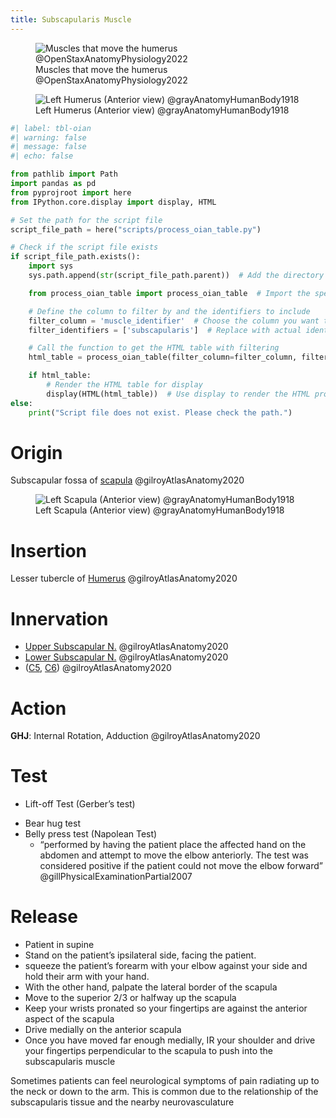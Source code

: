 ```yaml
---
title: Subscapularis Muscle
---
```


![Muscles that move the humerus @OpenStaxAnatomyPhysiology2022](/The Archive/Images/OpenStax Anatomy and Physiology 2e/fig11.23 Muscles That Move the Humerus.jpeg){#fig-openstax-fig11.23}

![Left Humerus (Anterior view) @grayAnatomyHumanBody1918](/The Archive/Images/Gray anatomy 1918 images/Osteology/image207 gray1918 Left humerus. Anterior view.gif){#fig-gray1918-image207}

```python
#| label: tbl-oian
#| warning: false
#| message: false
#| echo: false

from pathlib import Path
import pandas as pd
from pyprojroot import here
from IPython.core.display import display, HTML

# Set the path for the script file
script_file_path = here("scripts/process_oian_table.py")

# Check if the script file exists
if script_file_path.exists():
    import sys
    sys.path.append(str(script_file_path.parent))  # Add the directory of the script to the system path

    from process_oian_table import process_oian_table  # Import the specific function

    # Define the column to filter by and the identifiers to include
    filter_column = 'muscle_identifier'  # Choose the column you want to filter by
    filter_identifiers = ['subscapularis']  # Replace with actual identifiers you want to include

    # Call the function to get the HTML table with filtering
    html_table = process_oian_table(filter_column=filter_column, filter_identifiers=filter_identifiers)

    if html_table:
        # Render the HTML table for display
        display(HTML(html_table))  # Use display to render the HTML properly
else:
    print("Script file does not exist. Please check the path.")

```

# Origin {#origin}

Subscapular fossa of [scapula]({{< var ref-scapula-bone.path >}}) @gilroyAtlasAnatomy2020

![Left Scapula (Anterior view) @grayAnatomyHumanBody1918](/The Archive/Images/Gray anatomy 1918 images/Osteology/image202 gray1918 Left scapula. Costal surface.gif){#fig-gray19180image202}

# Insertion {#insertion}

Lesser tubercle of [Humerus]({{< var ref-humerus-bone.path >}}) @gilroyAtlasAnatomy2020

# Innervation {#innervation}

- [Upper Subscapular N.]({{< var ref-upper-subscapular-nerve.path >}}) @gilroyAtlasAnatomy2020
- [Lower Subscapular N.]({{< var ref-lower-subscapular-nerve.path >}}) @gilroyAtlasAnatomy2020
- ([C5]({{< var ref-nerve-root.c5 >}}), [C6]({{< var ref-nerve-root.c6 >}})) @gilroyAtlasAnatomy2020



# Action {#action}

**GHJ**: Internal Rotation, Adduction @gilroyAtlasAnatomy2020

# Test

- Lift-off Test (Gerber's test)

<!--
- Some researchers suggest that the lift-off test can be positive for pts with biceps tendon injury @gillPhysicalExaminationPartial2007
- Theorizing that attempting to lift the affected arm off the back might provoke pain or weakness secondary to biceps tendon tear @gillPhysicalExaminationPartial2007
--> 

- Bear hug test
- Belly press test (Napolean Test)
    - "performed by having the patient place the affected hand on the abdomen and attempt to move the elbow anteriorly. The test was considered positive if the patient could not move the elbow forward" @gillPhysicalExaminationPartial2007


# Release {#release}

- Patient in supine
- Stand on the patient's ipsilateral side, facing the patient.
- squeeze the patient's forearm with your elbow against your side and hold their arm with your hand.
- With the other hand, palpate the lateral border of the scapula
- Move to the superior 2/3 or halfway up the scapula
- Keep your wrists pronated so your fingertips are against the anterior aspect of the scapula
- Drive medially on the anterior scapula
- Once you have moved far enough medially, IR your shoulder and drive your fingertips perpendicular to the scapula to push into the subscapularis muscle


::: {.callout-note}
Sometimes patients can feel neurological symptoms of pain radiating up to the neck or down to the arm.
This is common due to the relationship of the subscapularis tissue and the nearby neurovasculature
:::